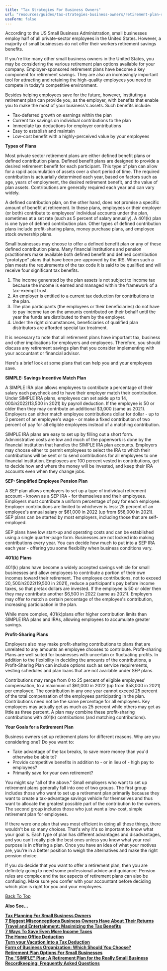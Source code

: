 ```yaml
---
title: "Tax Strategies For Business Owners"
url: "resources/guides/tax-strategies-business-owners/retirement-plan-small-businesses-fg"
useForm: false
---
```


According to the US Small Business Administration, small businesses employ half of all private-sector employees in the United States. However, a majority of small businesses do not offer their workers retirement savings benefits.

If you're like many other small business owners in the United States, you may be considering the various retirement plan options available for your company. Employer-sponsored retirement plans have become a key component for retirement savings. They are also an increasingly important tool for attracting and retaining the high-quality employees you need to compete in today's competitive environment.

Besides helping employees save for the future, however, instituting a retirement plan can provide you, as the employer, with benefits that enable you to make the most of your business's assets. Such benefits include:

*   Tax-deferred growth on earnings within the plan
*   Current tax savings on individual contributions to the plan
*   Immediate tax deductions for employer contributions
*   Easy to establish and maintain
*   Low-cost benefit with a highly-perceived value by your employees

**Types of Plans**

Most private sector retirement plans are either defined benefit plans or defined contribution plans. Defined benefit plans are designed to provide a desired retirement benefit for each participant. This type of plan can allow for a rapid accumulation of assets over a short period of time. The required contribution is actuarially determined each year, based on factors such as age, years of employment, the desired retirement benefit, and the value of plan assets. Contributions are generally required each year and can vary widely.

A defined contribution plan, on the other hand, does not promise a specific amount of benefit at retirement. In these plans, employees or their employer (or both) contribute to employees' individual accounts under the plan, sometimes at a set rate (such as 5 percent of salary annually). A 401(k) plan is one type of defined contribution plan. Other types of defined contribution plans include profit-sharing plans, money purchase plans, and employee stock ownership plans.

Small businesses may choose to offer a defined benefit plan or any of these defined contribution plans. Many financial institutions and pension practitioners make available both defined benefit and defined contribution "prototype" plans that have been pre-approved by the IRS. When such a plan meets the requirements of the tax code it is said to be qualified and will receive four significant tax benefits.

1.  The income generated by the plan assets is not subject to income tax because the income is earned and managed within the framework of a tax-exempt trust.
2.  An employer is entitled to a current tax deduction for contributions to the plan.
3.  The plan participants (the employees or their beneficiaries) do not have to pay income tax on the amounts contributed on their behalf until the year the funds are distributed to them by the employer.
4.  Under the right circumstances, beneficiaries of qualified plan distributors are afforded special tax treatment.

It is necessary to note that all retirement plans have important tax, business and other implications for employers and employees. Therefore, you should discuss any retirement savings plan that you consider implementing with your accountant or financial advisor.

Here's a brief look at some plans that can help you and your employees save.

**SIMPLE: Savings Incentive Match Plan**

A SIMPLE IRA plan allows employees to contribute a percentage of their salary each paycheck and to have their employer match their contribution. Under SIMPLE IRA plans, employees can set aside up to $14,000 in 2022 ($13,500 in 2021) by payroll deduction. If the employee is 50 or older then they may contribute an additional $3,000 (same as 2021). Employers can either match employee contributions dollar for dollar - up to 3 percent of an employee's wage - or make a fixed contribution of two percent of pay for all eligible employees instead of a matching contribution.

SIMPLE IRA plans are easy to set up by filling out a short form. Administrative costs are low and much of the paperwork is done by the financial institution that handles the SIMPLE IRA plan accounts. Employers may choose either to permit employees to select the IRA to which their contributions will be sent or to send contributions for all employees to one financial institution. Employees are 100 percent vested in contributions, get to decide how and where the money will be invested, and keep their IRA accounts even when they change jobs.

**SEP: Simplified Employee Pension Plan**

A SEP plan allows employers to set up a type of individual retirement account - known as a SEP IRA - for themselves and their employees. Employers must contribute a uniform percentage of pay for each employee. Employer contributions are limited to whichever is less: 25 percent of an employee's annual salary or $61,000 in 2022 (up from $58,000 in 2021). SEP plans can be started by most employers, including those that are self-employed.

SEP plans have low start-up and operating costs and can be established using a single quarter-page form. Businesses are not locked into making contributions every year. You can decide how much to put into a SEP IRA each year - offering you some flexibility when business conditions vary.

**401(k) Plans**

401(k) plans have become a widely accepted savings vehicle for small businesses and allow employees to contribute a portion of their own incomes toward their retirement. The employee contributions, not to exceed $20,500 in 2022 ($19,500 in 2021), reduce a participant's pay before income taxes, so that pretax dollars are invested. If the employee is 50 or older then they may contribute another $6,500 in 2022 (same as 2021). Employers may offer to match a certain percentage of the employee's contribution, increasing participation in the plan.

While more complex, 401(k)plans offer higher contribution limits than SIMPLE IRA plans and IRAs, allowing employees to accumulate greater savings.

**Profit-Sharing Plans**

Employers also may make profit-sharing contributions to plans that are unrelated to any amounts an employee chooses to contribute. Profit-sharing Plans are well suited for businesses with uncertain or fluctuating profits. In addition to the flexibility in deciding the amounts of the contributions, a Profit-Sharing Plan can include options such as service requirements, vesting schedules and plan loans that are not available under SEP plans.

Contributions may range from 0 to 25 percent of eligible employees' compensation, to a maximum of $61,000 in 2022 (up from $58,000 in 2021) per employee. The contribution in any one year cannot exceed 25 percent of the total compensation of the employees participating in the plan. Contributions need not be the same percentage for all employees. Key employees may actually get as much as 25 percent while others may get as little as three percent. A plan may combine these profit-sharing contributions with 401(k) contributions (and matching contributions).

**Your Goals for a Retirement Plan**

Business owners set up retirement plans for different reasons. Why are you considering one? Do you want to:

*   Take advantage of the tax breaks, to save more money than you'd otherwise be able to?
*   Provide competitive benefits in addition to - or in lieu of - high pay to employees?
*   Primarily save for your own retirement?

You might say "all of the above." Small employers who want to set up retirement plans generally fall into one of two groups. The first group includes those who want to set up a retirement plan primarily because they want to create a tax-advantage savings vehicle for themselves and thus want to allocate the greatest possible part of the contribution to the owners. The second group includes those who just want a low-cost, simple retirement plan for employees.

If there were one plan that was most efficient in doing all these things, there wouldn't be so many choices. That's why it's so important to know what your goal is. Each type of plan has different advantages and disadvantages, and you can't really pick the best ones unless you know what your real purpose is in offering a plan. Once you have an idea of what your motives are, you're in a better position to weigh the alternatives and make the right pension choice.

If you do decide that you want to offer a retirement plan, then you are definitely going to need some professional advice and guidance. Pension rules are complex and the tax aspects of retirement plans can also be confusing. Make sure you confer with your accountant before deciding which plan is right for you and your employees.

[Back To Top](#top)

**Also See...**

[**Tax Planning For Small Business Owners**](/resources/guides/tax-strategies-business-owners/planning-small-business-owners-fg)  
[**7 Biggest Misconceptions Business Owners Have About Their Returns**](/resources/guides/tax-strategies-business-owners/misconceptions-business-owners-fg)  
[**Travel and Entertainment: Maximizing the Tax Benefits**](/resources/guides/tax-strategies-business-owners/travel-entertainment-fg)  
[**7 Ways To Save Even More Income Taxes**](/resources/guides/tax-strategies-business-owners/save-income-taxes-fg)  
[**The Home Office Deduction**](/resources/guides/tax-strategies-business-owners/home-office-deduction-fg)  
[**Turn your Vacation Into a Tax Deduction**](/resources/guides/tax-strategies-business-owners/vacation-tax-deduction-fg)  
[**Form of Business Organization: Which Should You Choose?**](/resources/guides/tax-strategies-business-owners/form-business-organization-fg)  
[**Retirement Plan Options For Small Businesses**](/resources/guides/tax-strategies-business-owners/retirement-plan-small-businesses-fg)  
[**The "SIMPLE" Plan: A Retirement Plan for the Really Small Business**](/resources/guides/tax-strategies-business-owners/simple-plan-fg)  
[**Recordkeeping: Frequently Asked Questions**](/resources/guides/tax-strategies-business-owners/recordkeeping-faq-faq) 